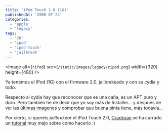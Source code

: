 ```yaml
---
title: 'iPod Touch 2.0 (1G)'
publishedAt: '2008-07-24'
categories:
  - 'apple'
  - 'legacy'
tags:
  - '20'
  - 'ipod'
  - 'ipod-touch'
  - 'jailbreak'
---
```


<Image
  alt={`riPod`}
  src={`/static/images/legacy/ripod.png`}
  width={320}
  height={480}
/>

Ya tenemos el iPod (1G) con el firmware 2.0, jailbrekeado y con su cydia y todo.

Respecto al cydia hay que reconocer que es una caña, es un APT puro y duro. Pero también he de decir que yo soy más de Installer... y después de ver las [últimas imagenes](http://russianiphone.ru/blog/2008/07/24/installer-4-progress-report/) y comprobar que buena pinta tiene, más todavía...

Por cierto, si queréis _jailbrekear_ el iPod Touch 2.0, [Crackvan](http://blog.crackvan.net/) se ha currado un [tutorial](http://iphoneapps.es/2008/07/24/actualizar-ipod-touch-de-114-a-20-con-pwnagetool-20-windows/) muy majo sobre como hacerlo :)
